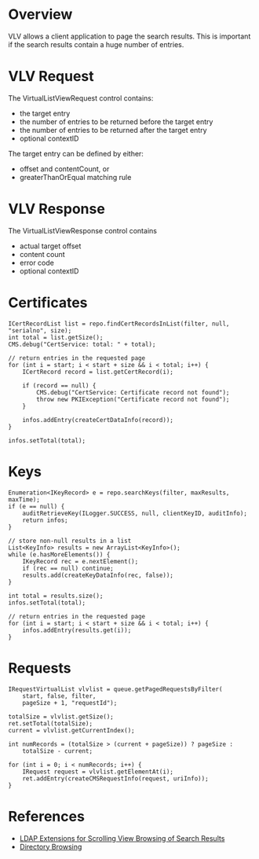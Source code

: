 = Overview =

VLV allows a client application to page the search results. This is important if the search results contain a huge number of entries.

= VLV Request =

The VirtualListViewRequest control contains:
* the target entry
* the number of entries to be returned before the target entry
* the number of entries to be returned after the target entry
* optional contextID

The target entry can be defined by either:
* offset and contentCount, or
* greaterThanOrEqual matching rule

= VLV Response =

The VirtualListViewResponse control contains
* actual target offset
* content count
* error code
* optional contextID

= Certificates =

<pre>
ICertRecordList list = repo.findCertRecordsInList(filter, null, "serialno", size);
int total = list.getSize();
CMS.debug("CertService: total: " + total);

// return entries in the requested page
for (int i = start; i < start + size && i < total; i++) {
    ICertRecord record = list.getCertRecord(i);

    if (record == null) {
        CMS.debug("CertService: Certificate record not found");
        throw new PKIException("Certificate record not found");
    }

    infos.addEntry(createCertDataInfo(record));
}

infos.setTotal(total);
</pre>

= Keys =

<pre>
Enumeration<IKeyRecord> e = repo.searchKeys(filter, maxResults, maxTime);
if (e == null) {
    auditRetrieveKey(ILogger.SUCCESS, null, clientKeyID, auditInfo);
    return infos;
}

// store non-null results in a list
List<KeyInfo> results = new ArrayList<KeyInfo>();
while (e.hasMoreElements()) {
    IKeyRecord rec = e.nextElement();
    if (rec == null) continue;
    results.add(createKeyDataInfo(rec, false));
}

int total = results.size();
infos.setTotal(total);

// return entries in the requested page
for (int i = start; i < start + size && i < total; i++) {
    infos.addEntry(results.get(i));
}
</pre>

= Requests =

<pre>
IRequestVirtualList vlvlist = queue.getPagedRequestsByFilter(
    start, false, filter,
    pageSize + 1, "requestId");

totalSize = vlvlist.getSize();
ret.setTotal(totalSize);
current = vlvlist.getCurrentIndex();

int numRecords = (totalSize > (current + pageSize)) ? pageSize :
    totalSize - current;

for (int i = 0; i < numRecords; i++) {
    IRequest request = vlvlist.getElementAt(i);
    ret.addEntry(createCMSRequestInfo(request, uriInfo));
}
</pre>

= References =

* [http://tools.ietf.org/html/draft-ietf-ldapext-ldapv3-vlv-09 LDAP Extensions for Scrolling View Browsing of Search Results]
* [http://www.freeipa.org/page/V4/Directory_Browsing Directory Browsing]